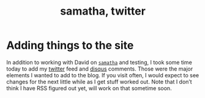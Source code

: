 % samatha, twitter


Adding things to the site
=============
  
In addition to working with David on [`samatha`](https://github.com/DASpringate/samatha) and testing, I took some time today to add my [twitter](https://twitter.com/rmflight) feed and [disqus](http://disqus.com) comments. Those were the major elements I wanted to add to the blog. If you visit often, I would expect to see changes for the next little while as I get stuff worked out. Note that I don't think I have RSS figured out yet, will work on that sometime soon.